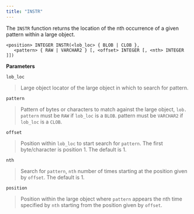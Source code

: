 ```yaml
---
title: "INSTR"
---
```




The `INSTR` function returns the location of the nth occurrence of a given pattern within a large object.

``` text
<position> INTEGER INSTR(<lob_loc> { BLOB | CLOB },
   <pattern> { RAW | VARCHAR2 } [, <offset> INTEGER [, <nth> INTEGER ]])
```

**Parameters**

`lob_loc`

> Large object locator of the large object in which to search for pattern.

`pattern`

> Pattern of bytes or characters to match against the large object, `lob. pattern` must be `RAW` if `lob_loc` is a `BLOB`. pattern must be `VARCHAR2` if `lob_loc` is a `CLOB`.

`offset`

> Position within `lob_loc` to start search for `pattern`. The first byte/character is position 1. The default is 1.

`nth`

> Search for `pattern`, `nth` number of times starting at the position given by `offset`. The default is 1.

`position`

> Position within the large object where `pattern` appears the nth time specified by `nth` starting from the position given by `offset`.
